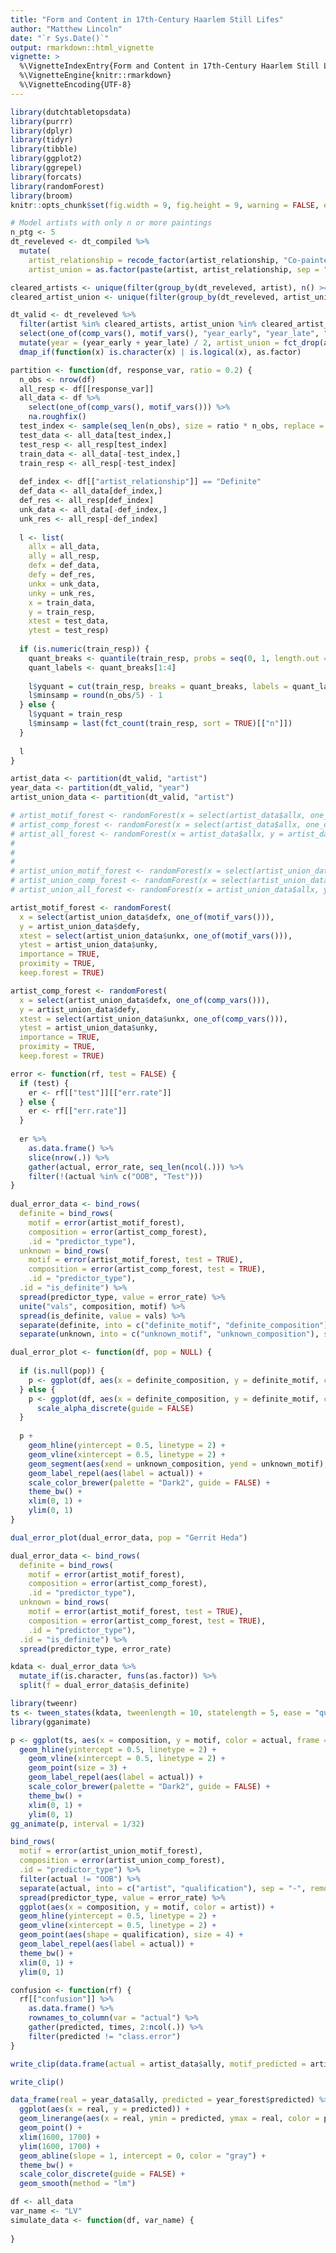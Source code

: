 ```yaml
---
title: "Form and Content in 17th-Century Haarlem Still Lifes"
author: "Matthew Lincoln"
date: "`r Sys.Date()`"
output: rmarkdown::html_vignette
vignette: >
  %\VignetteIndexEntry{Form and Content in 17th-Century Haarlem Still Lifes}
  %\VignetteEngine{knitr::rmarkdown}
  %\VignetteEncoding{UTF-8}
---
```


```r
library(dutchtabletopsdata)
library(purrr)
library(dplyr)
library(tidyr)
library(tibble)
library(ggplot2)
library(ggrepel)
library(forcats)
library(randomForest)
library(broom)
knitr::opts_chunk$set(fig.width = 9, fig.height = 9, warning = FALSE, echo = FALSE, cache = TRUE, dev = "pdf")
```

```r
# Model artists with only n or more paintings
n_ptg <- 5
dt_reveleved <- dt_compiled %>% 
  mutate(
    artist_relationship = recode_factor(artist_relationship, "Co-painter" = "After", "Possible" = "After"),
    artist_union = as.factor(paste(artist, artist_relationship, sep = " - ")))

cleared_artists <- unique(filter(group_by(dt_reveleved, artist), n() >= n_ptg)$artist)
cleared_artist_union <- unique(filter(group_by(dt_reveleved, artist_union), n() >= n_ptg)$artist_union)

dt_valid <- dt_reveleved %>% 
  filter(artist %in% cleared_artists, artist_union %in% cleared_artist_union) %>% 
  select(one_of(comp_vars(), motif_vars(), "year_early", "year_late", "artist", "artist_union", "artist_relationship")) %>%
  mutate(year = (year_early + year_late) / 2, artist_union = fct_drop(artist_union)) %>% 
  dmap_if(function(x) is.character(x) | is.logical(x), as.factor)

partition <- function(df, response_var, ratio = 0.2) {
  n_obs <- nrow(df)
  all_resp <- df[[response_var]]
  all_data <- df %>% 
    select(one_of(comp_vars(), motif_vars())) %>% 
    na.roughfix()
  test_index <- sample(seq_len(n_obs), size = ratio * n_obs, replace = FALSE)
  test_data <- all_data[test_index,]
  test_resp <- all_resp[test_index]
  train_data <- all_data[-test_index,]
  train_resp <- all_resp[-test_index]
  
  def_index <- df[["artist_relationship"]] == "Definite"
  def_data <- all_data[def_index,]
  def_res <- all_resp[def_index]
  unk_data <- all_data[-def_index,]
  unk_res <- all_resp[-def_index]
  
  l <- list(
    allx = all_data,
    ally = all_resp,
    defx = def_data,
    defy = def_res,
    unkx = unk_data,
    unky = unk_res,
    x = train_data,
    y = train_resp,
    xtest = test_data,
    ytest = test_resp)
  
  if (is.numeric(train_resp)) {
    quant_breaks <- quantile(train_resp, probs = seq(0, 1, length.out = 5))
    quant_labels <- quant_breaks[1:4]
    
    l$yquant = cut(train_resp, breaks = quant_breaks, labels = quant_labels)
    l$minsamp = round(n_obs/5) - 1
  } else {
    l$yquant = train_resp
    l$minsamp = last(fct_count(train_resp, sort = TRUE)[["n"]])
  }
  
  l
}

artist_data <- partition(dt_valid, "artist")
year_data <- partition(dt_valid, "year")
artist_union_data <- partition(dt_valid, "artist")
```

```r
# artist_motif_forest <- randomForest(x = select(artist_data$allx, one_of(motif_vars())), y = artist_data$ally, ntree = 500, importance = TRUE, proximity = TRUE, keep.forest = TRUE)
# artist_comp_forest <- randomForest(x = select(artist_data$allx, one_of(comp_vars())), y = artist_data$ally, ntree = 500, importance = TRUE, proximity = TRUE, keep.forest = TRUE)
# artist_all_forest <- randomForest(x = artist_data$allx, y = artist_data$ally, ntree = 500, importance = TRUE, proximity = TRUE, keep.forest = TRUE)
# 
# 
# 
# artist_union_motif_forest <- randomForest(x = select(artist_union_data$allx, one_of(motif_vars())), y = artist_union_data$ally, ntree = 500, importance = TRUE, proximity = TRUE, keep.forest = TRUE)
# artist_union_comp_forest <- randomForest(x = select(artist_union_data$allx, one_of(comp_vars())), y = artist_union_data$ally, ntree = 500, importance = TRUE, proximity = TRUE, keep.forest = TRUE)
# artist_union_all_forest <- randomForest(x = artist_union_data$allx, y = artist_union_data$ally, ntree = 500, importance = TRUE, proximity = TRUE, keep.forest = TRUE)

artist_motif_forest <- randomForest(
  x = select(artist_union_data$defx, one_of(motif_vars())), 
  y = artist_union_data$defy, 
  xtest = select(artist_union_data$unkx, one_of(motif_vars())),
  ytest = artist_union_data$unky,
  importance = TRUE,
  proximity = TRUE,
  keep.forest = TRUE)

artist_comp_forest <- randomForest(
  x = select(artist_union_data$defx, one_of(comp_vars())), 
  y = artist_union_data$defy, 
  xtest = select(artist_union_data$unkx, one_of(comp_vars())),
  ytest = artist_union_data$unky,
  importance = TRUE,
  proximity = TRUE,
  keep.forest = TRUE)
```

```r
error <- function(rf, test = FALSE) {
  if (test) {
    er <- rf[["test"]][["err.rate"]]
  } else {
    er <- rf[["err.rate"]]
  }
  
  er %>% 
    as.data.frame() %>%
    slice(nrow(.)) %>% 
    gather(actual, error_rate, seq_len(ncol(.))) %>% 
    filter(!(actual %in% c("OOB", "Test")))
}
  
dual_error_data <- bind_rows(
  definite = bind_rows(
    motif = error(artist_motif_forest),
    composition = error(artist_comp_forest),
    .id = "predictor_type"),
  unknown = bind_rows(
    motif = error(artist_motif_forest, test = TRUE),
    composition = error(artist_comp_forest, test = TRUE),
    .id = "predictor_type"),
  .id = "is_definite") %>% 
  spread(predictor_type, value = error_rate) %>% 
  unite("vals", composition, motif) %>% 
  spread(is_definite, value = vals) %>% 
  separate(definite, into = c("definite_motif", "definite_composition"), sep = "_", convert = TRUE) %>% 
  separate(unknown, into = c("unknown_motif", "unknown_composition"), sep = "_", convert = TRUE)

dual_error_plot <- function(df, pop = NULL) {
  
  if (is.null(pop)) {
    p <- ggplot(df, aes(x = definite_composition, y = definite_motif, color = actual))
  } else {
    p <- ggplot(df, aes(x = definite_composition, y = definite_motif, color = actual, alpha = actual == pop)) +
      scale_alpha_discrete(guide = FALSE)
  }
  
  p +
    geom_hline(yintercept = 0.5, linetype = 2) + 
    geom_vline(xintercept = 0.5, linetype = 2) +
    geom_segment(aes(xend = unknown_composition, yend = unknown_motif), size = 1, arrow = arrow()) +
    geom_label_repel(aes(label = actual)) +
    scale_color_brewer(palette = "Dark2", guide = FALSE) +
    theme_bw() +
    xlim(0, 1) +
    ylim(0, 1)
}

dual_error_plot(dual_error_data, pop = "Gerrit Heda")
```

```r
dual_error_data <- bind_rows(
  definite = bind_rows(
    motif = error(artist_motif_forest),
    composition = error(artist_comp_forest),
    .id = "predictor_type"),
  unknown = bind_rows(
    motif = error(artist_motif_forest, test = TRUE),
    composition = error(artist_comp_forest, test = TRUE),
    .id = "predictor_type"),
  .id = "is_definite") %>% 
  spread(predictor_type, error_rate)

kdata <- dual_error_data %>% 
  mutate_if(is.character, funs(as.factor)) %>% 
  split(f = dual_error_data$is_definite)

library(tweenr)
ts <- tween_states(kdata, tweenlength = 10, statelength = 5, ease = "quadratic-in", nframes = 300)
library(gganimate)

p <- ggplot(ts, aes(x = composition, y = motif, color = actual, frame = .frame)) +
  geom_hline(yintercept = 0.5, linetype = 2) + 
    geom_vline(xintercept = 0.5, linetype = 2) +
    geom_point(size = 3) +
    geom_label_repel(aes(label = actual)) +
    scale_color_brewer(palette = "Dark2", guide = FALSE) +
    theme_bw() +
    xlim(0, 1) +
    ylim(0, 1)
gg_animate(p, interval = 1/32)
```

```r
bind_rows(
  motif = error(artist_union_motif_forest),
  composition = error(artist_union_comp_forest),
  .id = "predictor_type") %>% 
  filter(actual != "OOB") %>% 
  separate(actual, into = c("artist", "qualification"), sep = "-", remove = FALSE) %>%
  spread(predictor_type, value = error_rate) %>% 
  ggplot(aes(x = composition, y = motif, color = artist)) +
  geom_hline(yintercept = 0.5, linetype = 2) + 
  geom_vline(xintercept = 0.5, linetype = 2) +
  geom_point(aes(shape = qualification), size = 4) +
  geom_label_repel(aes(label = actual)) +
  theme_bw() +
  xlim(0, 1) +
  ylim(0, 1)

```

```r
confusion <- function(rf) {
  rf[["confusion"]] %>% 
    as.data.frame() %>% 
    rownames_to_column(var = "actual") %>% 
    gather(predicted, times, 2:ncol(.)) %>% 
    filter(predicted != "class.error")
}

write_clip(data.frame(actual = artist_data$ally, motif_predicted = artist_motif_forest$predicted, composiiton_predicted = artist_comp_forest$predicted))
```

```r

write_clip()

data_frame(real = year_data$ally, predicted = year_forest$predicted) %>% 
  ggplot(aes(x = real, y = predicted)) +
  geom_linerange(aes(x = real, ymin = predicted, ymax = real, color = predicted > real)) +
  geom_point() +
  xlim(1600, 1700) +
  ylim(1600, 1700) +
  geom_abline(slope = 1, intercept = 0, color = "gray") +
  theme_bw() +
  scale_color_discrete(guide = FALSE) +
  geom_smooth(method = "lm")
```

```r
df <- all_data
var_name <- "LV"
simulate_data <- function(df, var_name) {
  
}
```



